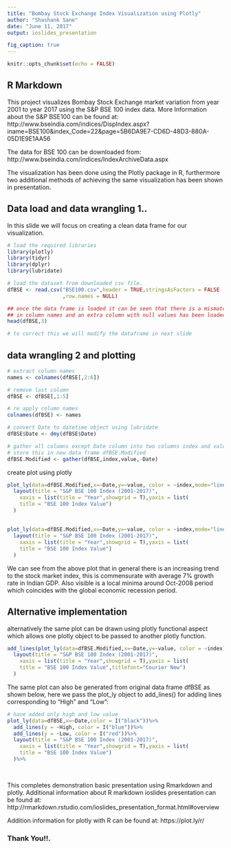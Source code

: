 ```yaml
---
title: "Bombay Stock Exchange Index Visualization using Plotly"
author: "Shashank Sane"
date: "June 11, 2017"
output: ioslides_presentation

fig_caption: true
---
```


```r
knitr::opts_chunk$set(echo = FALSE)
```

## R Markdown

This project visualizes Bombay Stock Exchange market variation from year 2001 to year 2017 using the S&P BSE 100 index data. More Information about the S&P BSE100 can be found at: http://www.bseindia.com/indices/DispIndex.aspx?iname=BSE100&index_Code=22&page=5B6DA9E7-CD6D-48D3-880A-05D1E9E1AA56

The data for BSE 100 can be downloaded from: http://www.bseindia.com/indices/IndexArchiveData.aspx

The visualization has been done using the Plotly package in R, furthermore two additional methods of achieving the same visualization has been shown in presentation.

## Data load and data wrangling 1.. {.smaller}

In this slide we will focus on creating a clean data frame for our visualization.

```r
# load the required libraries
library(plotly)
library(tidyr)
library(dplyr)
library(lubridate)

```

```r
# load the dataset from downloaded csv file.
dfBSE <- read.csv("BSE100.csv",header = TRUE,stringsAsFactors = FALSE
                  ,row.names = NULL)

## once the data frame is loaded it can be seen that there is a mismatch 
## in column names and an extra column with null values has been loaded.
head(dfBSE,3)

# to correct this we will modify the dataframe in next slide

```

##  data wrangling 2 and plotting{.smaller}

```r
# extract column names
names <- colnames(dfBSE[,2:6])

# remove last column
dfBSE <- dfBSE[,1:5]

# re apply column names
colnames(dfBSE) <- names

# convert Date to datetime object using lubridate
dfBSE$Date <- dmy(dfBSE$Date)

# gather all columns except Date column into two columns index and value
# store this in new data frame dfBSE.Modified
dfBSE.Modified <- gather(dfBSE,index,value,-Date)
```
create plot using plotly

```r
plot_ly(data=dfBSE.Modified,x=~Date,y=~value, color = ~index,mode="line")%>%
  layout(title = "S&P BSE 100 Index (2001-2017)",
    xaxis = list(title = "Year",showgrid = T),yaxis = list( 
    title = "BSE 100 Index Value") 
  )

```

## {.smaller }

```r
plot_ly(data=dfBSE.Modified,x=~Date,y=~value, color = ~index,mode="line")%>%
  layout(title = "S&P BSE 100 Index (2001-2017)",
    xaxis = list(title = "Year",showgrid = T),yaxis = list( 
    title = "BSE 100 Index Value") 
  )
```


We can see from the above plot that in general there is an increasing trend to the stock market index, this is commensurate with average 7% growth rate in Indian GDP. Also visible is a local minima around Oct-2008 period which coincides with the global economic recession period.

## Alternative implementation {.smaller .build}

alternatively the same plot can be drawn using plotly functional
aspect which allows one plotly object to be passed to another plotly
function.
```r
add_lines(plot_ly(data=dfBSE.Modified,x=~Date,y=~value, color = ~index))%>%
  layout(title = "S&P BSE 100 Index (2001-2017)",
    xaxis = list(title = "Year",showgrid = T),yaxis = list( 
    title = "BSE 100 Index Value",titlefont="Courier New") 
  )
```
The same plot can also be generated from original data frame dfBSE as shown below, here we pass the plot_ly object to add_lines() for adding lines corresponding to "High" and "Low":

```r

# have added only high and low value
plot_ly(data=dfBSE,x=~Date,color = I("black"))%>%
  add_lines(y = ~High, color = I("blue"))%>%
  add_lines(y = ~Low, color = I("red"))%>%
  layout(title = "S&P BSE 100 Index (2001-2017)",
    xaxis = list(title = "Year",showgrid = T),yaxis = list( 
    title = "BSE 100 Index Value") 
  )%>%
  

```

## {.smaller}
This completes demonstration basic presentation using Rmarkdown and plotly.
Additional information about R markdown ioslides presentation can be found at: http://rmarkdown.rstudio.com/ioslides_presentation_format.html#overview

Addition information for plotly with R can be found at:
https://plot.ly/r/


### **Thank You!!.**